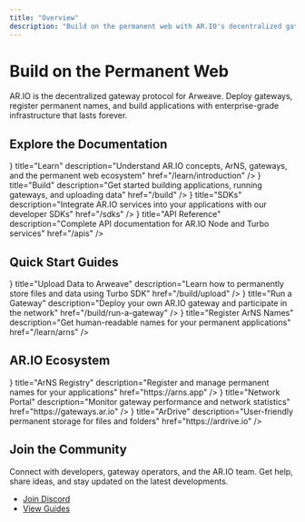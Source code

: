 ```yaml
---
title: "Overview"
description: "Build on the permanent web with AR.IO's decentralized gateway protocol for Arweave"
---
```



# Build on the Permanent Web

AR.IO is the decentralized gateway protocol for Arweave. Deploy gateways, register permanent names, and build applications with enterprise-grade infrastructure that lasts forever.


## Explore the Documentation

<Cards>
  <Card
    icon={<BookOpen />}
    title="Learn"
    description="Understand AR.IO concepts, ArNS, gateways, and the permanent web ecosystem"
    href="/learn/introduction"
  />
  <Card
    icon={<Wrench />}
    title="Build"
    description="Get started building applications, running gateways, and uploading data"
    href="/build"
  />
  <Card
    icon={<Package />}
    title="SDKs"
    description="Integrate AR.IO services into your applications with our developer SDKs"
    href="/sdks"
  />
  <Card
    icon={<Code />}
    title="API Reference"
    description="Complete API documentation for AR.IO Node and Turbo services"
    href="/apis"
  />
</Cards>

## Quick Start Guides

<Cards>
  <Card
    icon={<Package />}
    title="Upload Data to Arweave"
    description="Learn how to permanently store files and data using Turbo SDK"
    href="/build/upload"
  />
  <Card
    icon={<Server />}
    title="Run a Gateway"
    description="Deploy your own AR.IO gateway and participate in the network"
    href="/build/run-a-gateway"
  />
  <Card
    icon={<Globe />}
    title="Register ArNS Names"
    description="Get human-readable names for your permanent applications"
    href="/learn/arns"
  />
</Cards>

## AR.IO Ecosystem

<Cards>
  <Card
    icon={<Globe />}
    title="ArNS Registry"
    description="Register and manage permanent names for your applications"
    href="https://arns.app"
  />
  <Card
    icon={<Server />}
    title="Network Portal"
    description="Monitor gateway performance and network statistics"
    href="https://gateways.ar.io"
  />
  <Card
    icon={<Package />}
    title="ArDrive"
    description="User-friendly permanent storage for files and folders"
    href="https://ardrive.io"
  />
</Cards>

## Join the Community

Connect with developers, gateway operators, and the AR.IO team. Get help, share ideas, and stay updated on the latest developments.

- [Join Discord](https://discord.gg/ar-io)
- [View Guides](/guides)
